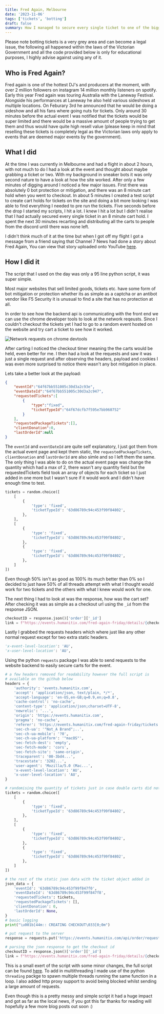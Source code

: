 ```yaml
---
title: Fred Again, Melbourne
date: '2023-11-06'
tags: ['tickets', 'botting']
draft: false
summary: How I managed to secure every single ticket to one of the biggest DJ's in the world 
---
```


Please note botting tickets is a very grey area and can become a legal issue, the following all happened within the laws of the Victorian Government and all the code provided below is only for educational purposes, I highly advise against using any of it.

## Who is Fred Again?

Fred again is one of the hottest DJ's and producers at the moment, with over 2 million followers on instagram 14 million monthly listeners on spotify. Early this year Fred again was touring Australia with the Laneway Festival. Alongside his performances at Laneway he also held various sideshows at multiple locations. On Feburary 3rd he announced that he would be doing a sideshow and all his fans where going nuts for tickets. Only around 30 minutes before the actual event I was notified that the tickets would be super limited and there would be a massive amount of people trying to get them and thus would have quite high resell value (please keep in mind that reselling these tickets is completely legal as the Victorian laws only apply to events that are deemed major events by the government).

## What I did

At the time I was currently in Melbourne and had a flight in about 2 hours, with not much to do I had a look at the event and thought about maybe grabbing a ticket or two. With my background in sneaker bots it was only second nature to have a look at how the site worked. After only a few minutes of digging around I noticed a few major issues. First there was absolutely 0 bot protection or mitigation, and there was an 8 minute cart hold when you went to checkout. In about 5 minutes I created a test script to create cart holds for tickets on the site and doing a bit more looking I was able to find everything I needed to pre run the tickets. Five seconds before the drop I started my scripts, I hit a lot. I knew I hit a lot but I didn't realise that I had actually secured every single ticket in an 8 minute cart hold. I spent the next 30 minutes recarting and distributing all the carts to people from the discord until there was none left.

I didn't think much of it at the time but when I got off my flight I got a message from a friend saying that Channel 7 News had done a story about Fred Again, You can view that story uploaded onto YouTube [here](https://www.youtube.com/watch?v=Gv4TLOs_q20).

## How I did it

The script that I used on the day was only a 95 line python script, it was super simple.

Most major websites that sell limited goods, tickets etc. have some form of bot mitigation or protection whether its as simple as a captcha or an antibot vendor like F5 Security it is unusual to find a site that has no protection at all.

In order to see how the backend api is communicating with the front end we can use the chrome developer tools to look at the network reqeusts. Since I couldn't checkout the tickets yet I had to go to a random event hosted on the website and try cart a ticket to see how it worked.

![Network requests on chrome devtools](/static/images/devtools1.png)


After carting I noticed the checkout timer meaning the the carts would be held, even better for me. I then had a look at the requests and saw it was just a single request and after observing the headers, payload and cookies I was even more surprised to notice there wasn't any bot mitigation in place.

Lets take a better look at the payload:

```json
{
    "eventId":"64f67bb551005c30d3a2c93e",
    "eventDateId":"64f67bb551005c30d3a2c947",
    "requestedTickets":[
        {
            "type":"fixed",
            "ticketTypeId":"64f67dcfb7f595e7bb960752"
        }
    ],
    "requestedPackageTickets":[],
    "clientDonation":0,
    "lastOrderId":null
}
```

The `eventId` and `eventDateId` are quite self explanatory, I just got them from the actual event page and kept them static, the `requestedPackageTickets`, `clientDonation` and `lastOrderId` are also simle and so I left them the same. The only thing I was able to do on the actual event page was change the quantity which had a max of 2, there wasn't any quantity field but the requestedTickets field took an array of objects for each ticket so I just added in one more but I wasn't sure if it would work and I didn't have enough time to test.

```python
tickets = random.choice([
    [
        {
            'type': 'fixed',
            'ticketTypeId': '63d86789c94c453f99f84802',
        },
    ],
    [
        {
            'type': 'fixed',
            'ticketTypeId': '63d86789c94c453f99f84802',
        },
        {
            'type': 'fixed',
            'ticketTypeId': '63d86789c94c453f99f84802',
        },
    ]
])
```

Even though 50% isn't as good as 100% its much better than 0% so I decided to just have 50% of all threads attempt with what I thought would work for two tickets and the others with what I knew would work for one.

The next thing I had to look at was the response, how was the cart set? After checking it was as simple as a checkout url using the `_id` from the response JSON.

```python
checkoutID = response.json()['order']['_id']
link = f"https://events.humanitix.com/fred-again-friday/details/{checkoutID}"        
```

Lastly I grabbed the requests headers which where just like any other normal request except for two extra static headers.

```python
'x-event-level-location': 'AU',
'x-user-level-location': 'AU',
```

Using the python `requests` package I was able to send requests to the website backend to easily secure carts for the event.

```python
# a few headers removed for readability however the full script is
# available on the github below
headers = {
    'authority': 'events.humanitix.com',
    'accept': 'application/json, text/plain, */*',
    'accept-language': 'en-US,en-GB;q=0.9,en;q=0.8',
    'cache-control': 'no-cache',
    'content-type': 'application/json;charset=UTF-8',
    'newrelic': '...',
    'origin': 'https://events.humanitix.com',
    'pragma': 'no-cache',
    'referer': 'https://events.humanitix.com/fred-again-friday/tickets',
    'sec-ch-ua': '"Not_A Brand";..',
    'sec-ch-ua-mobile': '?0',
    'sec-ch-ua-platform': '"macOS"',
    'sec-fetch-dest': 'empty',
    'sec-fetch-mode': 'cors',
    'sec-fetch-site': 'same-origin',
    'traceparent': '00-3bd4...',
    'tracestate': '3202...',
    'user-agent': 'Mozilla/5.0 (Mac...',
    'x-event-level-location': 'AU',
    'x-user-level-location': 'AU',
}

# randomising the quantity of tickets just in case double carts did not work
tickets = random.choice([
    [
        {
            'type': 'fixed',
            'ticketTypeId': '63d86789c94c453f99f84802',
        },
    ],
    [
        {
            'type': 'fixed',
            'ticketTypeId': '63d86789c94c453f99f84802',
        },
        {
            'type': 'fixed',
            'ticketTypeId': '63d86789c94c453f99f84802',
        },
    ]
])

# the rest of the static json data with the ticket object added in
json_data = {
    'eventId': '63d86789c94c453f99f847f0',
    'eventDateId': '63d86789c94c453f99f847f8',
    'requestedTickets': tickets,
    'requestedPackageTickets': [],
    'clientDonation': 0,
    'lastOrderId': None,
}
# basic logging
print("\u001b[44m:: CREATING CHECKOUT\033[0;0m")

# put request to the server
response = requests.put('https://events.humanitix.com/api/order/request', headers=headers, json=json_data)

# parsing the json response to get the checkout id
checkoutID = response.json()['order']['_id']
link = f"https://events.humanitix.com/fred-again-friday/details/{checkoutID}"
```

This is a small exert of the script with some minor changes, the full script can be found [here](https://github.com/mozlum/fred-again-script). To add in multithreading I made use of the python `threading` packge to spawn multiple threads running the same function in a loop. I also added http proxy support to avoid being blocked whilst sending a large amount of requests.

Even though this is a pretty messy and simple script it had a huge impact and got as far as the local news, if you got this far thanks for reading will hopefully a few more blog posts out soon :)
